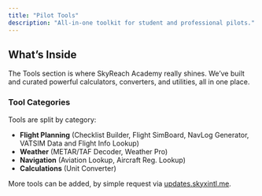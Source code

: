 ```yaml
---
title: "Pilot Tools"
description: "All-in-one toolkit for student and professional pilots."
---
```


## What’s Inside

The Tools section is where SkyReach Academy really shines. We’ve built and curated powerful calculators, converters, and utilities, all in one place.

### Tool Categories

Tools are split by category:

- **Flight Planning** (Checklist Builder, Flight SimBoard, NavLog Generator, VATSIM Data and Flight Info Lookup)
- **Weather** (METAR/TAF Decoder, Weather Pro)
- **Navigation** (Aviation Lookup, Aircraft Reg. Lookup)
- **Calculations** (Unit Converter)

More tools can be added, by simple request via [updates.skyxintl.me](http://updates.skyxintl.me).
